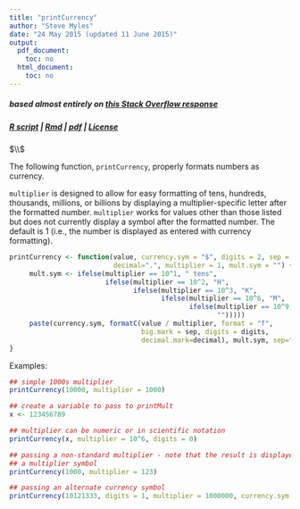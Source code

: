 ```yaml
---
title: "printCurrency"
author: "Steve Myles"
date: "24 May 2015 (updated 11 June 2015)"
output:
  pdf_document:
    toc: no
  html_document:
    toc: no
---
```

##### based almost entirely on [this Stack Overflow response](http://stackoverflow.com/a/23833928)
##### [R script](http://projects.mylesandmyles.info/R-functions-and-such/printCurrency/printCurrency.R) | [Rmd](http://projects.mylesandmyles.info/R-functions-and-such/printCurrency/printCurrency.Rmd) | [pdf](http://projects.mylesandmyles.info/R-functions-and-such/printCurrency/printCurrency.pdf) | [License](https://github.com/scumdogsteev/R-functions-and-such/blob/master/LICENSE)
$\\$

The following function, `printCurrency`, properly formats numbers as currency.

`multiplier` is designed to allow for easy formatting of tens, hundreds, 
thousands, millions, or billions by displaying a multiplier-specific letter 
after the formatted number.  `multiplier` works for values other than those 
listed but does not currently display a symbol after the formatted number.  The 
default is 1 (i.e., the number is displayed as entered with currency 
formatting).

```r
printCurrency <- function(value, currency.sym = "$", digits = 2, sep = ",",
                          decimal=".", multiplier = 1, mult.sym = "") {     
     mult.sym <- ifelse(multiplier == 10^1, " tens",
                        ifelse(multiplier == 10^2, "H",
                               ifelse(multiplier == 10^3, "K",
                                      ifelse(multiplier == 10^6, "M",
                                             ifelse(multiplier == 10^9, "B", 
                                                    "")))))
     paste(currency.sym, formatC(value / multiplier, format = "f", 
                                 big.mark = sep, digits = digits, 
                                 decimal.mark=decimal), mult.sym, sep="")
}
```

Examples:
```r
## simple 1000s multiplier
printCurrency(10000, multiplier = 1000)

## create a variable to pass to printMult
x <- 123456789

## multiplier can be numeric or in scientific notation
printCurrency(x, multiplier = 10^6, digits = 0)

## passing a non-standard multiplier - note that the result is displayed without
## a multiplier symbol
printCurrency(1000, multiplier = 123)

## passing an alternate currency symbol
printCurrency(10121333, digits = 1, multiplier = 1000000, currency.sym = "€")
```